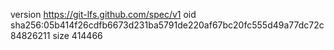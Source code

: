 version https://git-lfs.github.com/spec/v1
oid sha256:05b414f26cdfb6673d231ba5791de220af67bc20fc555d49a77dc72c84826211
size 414466

